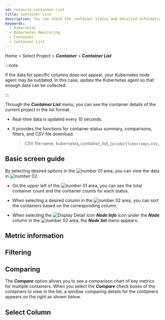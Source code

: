 ```yaml
---
id: resource-container-list
title: Container List
description: You can check the container status and detailed information of the current project.
keywords:
  - Kubernetes
  - Kubernetes Monitoring
  - Container
  - Container List
---
```


Home > Select Project > **_Container_** > **_Container List_**

:::note

If the data for specific columns does not appear, your Kubernetes node agent may be outdated. In this case, update the Kubernetes agent so that enough data can be collected. 

:::

Through the **_Container List_** menu, you can see the container details of the current project in the list format. 

- Real-time data is updated every 10 seconds. 

- It provides the functions for container status summary, comparisons, filters, and _CSV_ file download.

  > CSV file name, _kubernetes\_contianer\_list\_`{pcode}`_`{timestamp}`.csv_

## Basic screen guide

<ImgLang img='k8s-resource-container-list-m.png' desc='Container List - basic screen' />

By selecting desired options in the ![number 01](/img/number-01.png) area, you can view the data in ![number 02](/img/number-02.png). 

- On the upper left of the ![number 01](/img/number-01.png) area, you can see the total container count and the container counts for each status.

- When selecting a desired column in the ![number 02](/img/number-02.png) area, you can sort the containers based on the corresponding column.

- When selecting the ![Display Detail icon](/img/ic-pageview.svg) **_Node Info_** icon under the **_Node_** column in the ![number 02](/img/number-02.png) area, the **_Node list_** menu appears.

## Metric information


<K8slistmetric />

## Filtering


<K8slistfilter />

## Comparing

The **_Compare_** option allows you to see a comparison chart of key metrics for multiple containers. When you select the **_Compare_** check boxes of the containers to view in the list, a window comparing details for the containers appears on the right as shown below. 

<ImgLang img='k8s-container-list-compare.png' desc='Compare' />

## Select Column


<K8slistcl />

